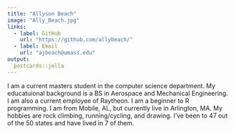 ```yaml
---
title: "Allyson Beach"
image: "Ally_Beach.jpg"
links:
  - label: GitHub
    url: "https://github.com/allybeach/"
  - label: Email
    url: "ajbeach@umass.edu"
output:
  postcards::jolla
---
```


I am a current masters student in the computer science department. My educatuional background is a BS in Aerospace and Mechanical Engineering. I am also a current employee of Raytheon. I am a beginner to R programming. I am from Mobile, AL, but currently live in Arlington, MA. My hobbies are rock climbing, running/cycling, and drawing. I’ve been to 47 out of the 50 states and have lived in 7 of them. 

